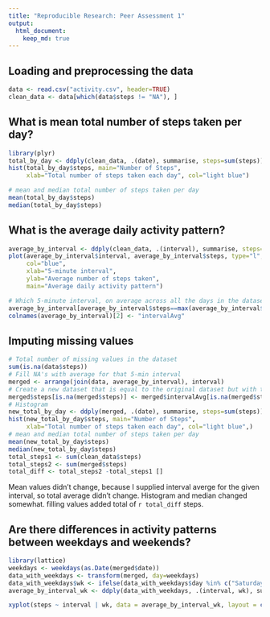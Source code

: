 ```yaml
---
title: "Reproducible Research: Peer Assessment 1"
output: 
  html_document:
    keep_md: true
---
```


## Loading and preprocessing the data
```r
data <- read.csv("activity.csv", header=TRUE)
clean_data <- data[which(data$steps != "NA"), ]
```
## What is mean total number of steps taken per day?
```r
library(plyr)
total_by_day <- ddply(clean_data, .(date), summarise, steps=sum(steps))
hist(total_by_day$steps, main="Number of Steps", 
     xlab="Total number of steps taken each day", col="light blue")

# mean and median total number of steps taken per day
mean(total_by_day$steps)
median(total_by_day$steps)
```
## What is the average daily activity pattern?
```r
average_by_interval <- ddply(clean_data, .(interval), summarise, steps=mean(steps))
plot(average_by_interval$interval, average_by_interval$steps, type="l", 
     col="blue",
     xlab="5-minute interval", 
     ylab="Average number of steps taken",
     main="Average daily activity pattern")

# Which 5-minute interval, on average across all the days in the dataset, contains the maximum number of steps?
average_by_interval[average_by_interval$steps==max(average_by_interval$steps),]
colnames(average_by_interval)[2] <- "intervalAvg"
```
## Imputing missing values
```r
# Total number of missing values in the dataset
sum(is.na(data$steps))
# Fill NA's with average for that 5-min interval
merged <- arrange(join(data, average_by_interval), interval)
# Create a new dataset that is equal to the original dataset but with the missing data filled in.
merged$steps[is.na(merged$steps)] <- merged$intervalAvg[is.na(merged$steps)]
# Histogram
new_total_by_day <- ddply(merged, .(date), summarise, steps=sum(steps))
hist(new_total_by_day$steps, main="Number of Steps", 
     xlab="Total number of steps taken each day", col="light blue",)
# mean and median total number of steps taken per day
mean(new_total_by_day$steps)
median(new_total_by_day$steps)
total_steps1 <- sum(clean_data$steps)
total_steps2 <- sum(merged$steps)
total_diff <- total_steps2 -total_steps1 []
```
Mean values didn't change, because I supplied interval averge for the given interval, so total average didn't change. Histogram and median changed somewhat. filling values added total of `r total_diff` steps.

## Are there differences in activity patterns between weekdays and weekends?
```r
library(lattice)
weekdays <- weekdays(as.Date(merged$date))
data_with_weekdays <- transform(merged, day=weekdays)
data_with_weekdays$wk <- ifelse(data_with_weekdays$day %in% c("Saturday", "Sunday"),"weekend", "weekday")
average_by_interval_wk <- ddply(data_with_weekdays, .(interval, wk), summarise, steps=mean(steps))

xyplot(steps ~ interval | wk, data = average_by_interval_wk, layout = c(1, 2), type="l")
```